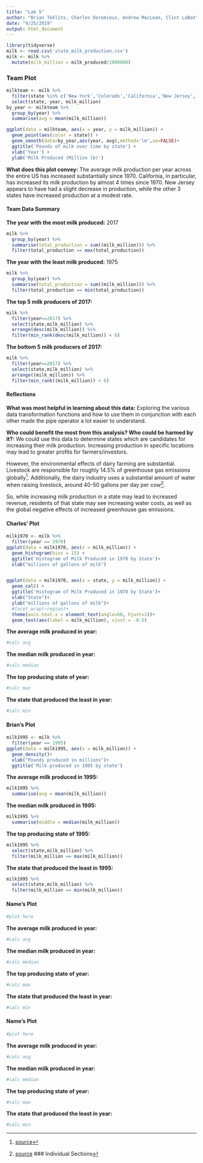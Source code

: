 ---
title: "Lab 5"
author: "Brian Teklits, Charles Doremieux, Andrew MacLean, Clint LaBattaglia"
date: "9/25/2019"
output: html_document
---

```{r setup,include=FALSE}
library(tidyverse)
milk <- read.csv('state_milk_production.csv')
milk <- milk %>%
  mutate(milk_million = milk_produced/1000000)
```


### Team Plot
```{r}
milkteam <- milk %>%
  filter(state %in% c('New York','Colorado','California','New Jersey','Washington')) %>%
  select(state, year, milk_million)
by_year <- milkteam %>%
  group_by(year) %>%
  summarise(avg = mean(milk_million))
```

```{r}
ggplot(data = milkteam, aes(x = year, y = milk_million)) +
  geom_point(aes(color = state)) +
  geom_smooth(data=by_year,aes(year, avg),method='lm',se=FALSE)+
  ggtitle('Pounds of milk over time by state') +
  xlab('Year') +
  ylab('Milk Produced (Million lb)')
```

**What does this plot convey:** The average milk production per year across the entire US has increased substantially since 1970. California, in particular, has increased its milk production by almost 4 times since 1970. New Jersey appears to have had a slight decrease in production, while the other 3 states have increased production at a modest rate.

#### Team Data Summary

**The year with the most milk produced:** 2017
```{r}
milk %>%
  group_by(year) %>%
  summarise(total_production = sum((milk_million))) %>% 
  filter(total_production == max(total_production))
```
**The year with the least milk produced:** 1975
```{r}
milk %>%
  group_by(year) %>%
  summarise(total_production = sum((milk_million))) %>% 
  filter(total_production == min(total_production))
```
**The top 5 milk producers of 2017:**
```{r}
milk %>%
  filter(year==2017) %>%
  select(state,milk_million) %>%
  arrange(desc(milk_million)) %>%
  filter(min_rank(desc(milk_million)) < 6)
```
**The bottom 5 milk producers of 2017:**
```{r}
milk %>%
  filter(year==2017) %>%
  select(state,milk_million) %>%
  arrange((milk_million)) %>%
  filter(min_rank((milk_million)) < 6)
```

#### Reflections

**What was most helpful in learning about this data:** Exploring the various data transformation functions and how to use them in conjunction with each other made the pipe operator a lot easier to understand.

**Who could benefit the most from this analysis? Who could be harmed by it?:** We could use this data to determine states which are candidates for increasing their milk production. Increasing production in specific locations may lead to greater profits for farmers/investors. 

However, the environmental effects of dairy farming are substantial. Livestock are responsible for roughly 14.5% of greenhouse gas emissions globally[^1]. Additionally, the dairy industry uses a substantial amount of water when raising livestock, around 40-50 gallons per day per cow[^2].

So, while increasing milk production in a state may lead to increased revenue, residents of that state may see increasing water costs, as well as the global negative effects of increased greenhouse gas emissions.

[^1]:[source](http://www.fao.org/news/story/en/item/197623/icode/)
[^2]:[source](http://wdmc.org/2013/Scientific%20Data%20for%20Developing%20Water%20Budgets%20on%20a%20Dairy.pdf)
### Individual Sections

#### Charles' Plot

```{r}
milk1970 <- milk %>%
  filter(year == 1970)
ggplot(data = milk1970, aes(x = milk_million)) +
  geom_histogram(bins = 15) + 
  ggtitle('Histogram of Milk Produced in 1970 by State')+
  xlab("millions of gallons of milk")


ggplot(data = milk1970, aes(x = state, y = milk_million)) +
  geom_col() + 
  ggtitle('Histogram of Milk Produced in 1970 by State')+
  xlab("State")+
  ylab("millions of gallons of milk")+
  #facet_wrap(~region)+
  theme(axis.text.x = element_text(angle=60, hjust=1))+
  geom_text(aes(label = milk_million), vjust = -0.5)
```

**The average milk produced in year:**
```{r}
#calc avg
```
**The median milk produced in year:**
```{r}
#calc median
```
**The top producing state of year:**
```{r}
#calc max
```
**The state that produced the least in year:**
```{r}
#calc min
```


#### Brian's Plot

```{r}
milk1995 <- milk %>%
  filter(year == 1995)
ggplot(data = milk1995, aes(x = milk_million)) +
  geom_density()+
  xlab("Pounds produced in millions")+
  ggtitle('Milk produced in 1995 by state')
```

**The average milk produced in 1995:**
```{r}
milk1995 %>%
  summarise(avg = mean(milk_million))
```
**The median milk produced in 1995:**
```{r}
milk1995 %>%
  summarise(middle = median(milk_million))
```
**The top producing state of 1995:**
```{r}
milk1995 %>% 
  select(state,milk_million) %>% 
  filter(milk_million == max(milk_million))
```
**The state that produced the least in 1995:**
```{r}
milk1995 %>% 
  select(state,milk_million) %>%
  filter(milk_million == min(milk_million))
```


#### Name's Plot

```{r}
#plot here
```

**The average milk produced in year:**
```{r}
#calc avg
```
**The median milk produced in year:**
```{r}
#calc median
```
**The top producing state of year:**
```{r}
#calc max
```
**The state that produced the least in year:**
```{r}
#calc min
```


#### Name's Plot

```{r}
#plot here
```

**The average milk produced in year:**
```{r}
#calc avg
```
**The median milk produced in year:**
```{r}
#calc median
```
**The top producing state of year:**
```{r}
#calc max
```
**The state that produced the least in year:**
```{r}
#calc min
```

